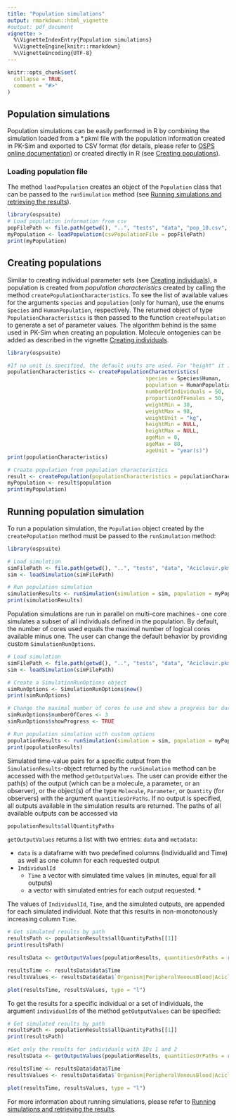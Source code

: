 ```yaml
---
title: "Population simulations"
output: rmarkdown::html_vignette
#output: pdf_document
vignette: >
  %\VignetteIndexEntry{Population simulations}
  %\VignetteEngine{knitr::rmarkdown}
  %\VignetteEncoding{UTF-8}
---
```


```r
knitr::opts_chunk$set(
  collapse = TRUE,
  comment = "#>"
)
```

## Population simulations
Population simulations can be easily performed in R by combining the simulation loaded from a *.pkml file with the population information created in PK-Sim and exported to CSV format (for details, please refer to [OSPS online documentation](https://docs.open-systems-pharmacology.org/working-with-pk-sim/pk-sim-documentation/pk-sim-creating-populations)) or created directly in R (see [Creating populations](#creating-populations)). 

### Loading population file
The method `loadPopulation` creates an object of the `Population` class that can be passed to the `runSimulation` method (see [Running simulations and retrieving the results](run-simulation.html)).

```r
library(ospsuite)
# Load population information from csv
popFilePath <- file.path(getwd(), "..", "tests", "data", "pop_10.csv", fsep = .Platform$file.sep)
myPopulation <- loadPopulation(csvPopulationFile = popFilePath)
print(myPopulation)
```

## Creating populations {#SectionCreatePopulation}
Similar to creating individual parameter sets (see [Creating individuals](create-individual.html)), a population is created from *population characteristics* created by calling the method `createPopulationCharacteristics`. To see the list of available values for the arguments `species` and `population` (only for human), use the enums `Species` and `HumanPopulation`, respectively. The returned object of type `PopulationCharacteristics` is then passed to the function `createPopulation` to generate a set of parameter values. The algorithm behind is the same used in PK-Sim when creating an population. Molecule ontogenies can be added as described in the vignette [Creating individuals](create-individual.html).

```r
library(ospsuite)

#If no unit is specified, the default units are used. For "height" it is "dm", for "weight" it is "kg", for "age" it is "year(s)".
populationCharacteristics <- createPopulationCharacteristics(
                                            species = Species$Human,
                                            population = HumanPopulation$Asian_Tanaka_1996,
                                            numberOfIndividuals = 50,
                                            proportionOfFemales = 50,
                                            weightMin = 30,
                                            weightMax = 98,
                                            weightUnit = "kg",
                                            heightMin = NULL,
                                            heightMax = NULL,
                                            ageMin = 0,
                                            ageMax = 80,
                                            ageUnit = "year(s)")
print(populationCharacteristics)

# Create population from population characteristics
result <- createPopulation(populationCharacteristics = populationCharacteristics)
myPopulation <- result$population
print(myPopulation)
```

## Running population simulation
To run a population simulation, the `Population` object created by the `createPopulation` method must be passed to the `runSimulation` method:

```r
library(ospsuite)

# Load simulation
simFilePath <- file.path(getwd(), "..", "tests", "data", "Aciclovir.pkml", fsep = .Platform$file.sep)
sim <- loadSimulation(simFilePath)

# Run population simulation
simulationResults <- runSimulation(simulation = sim, population = myPopulation)
print(simulationResults)
```

Population simulations are run in parallel on multi-core machines - one core simulates a subset of all individuals defined in the population. By default, the number of cores used equals the maximal number of logical cores available minus one. 
The user can change the default behavior by providing custom `SimulationRunOptions`.

```r
# Load simulation
simFilePath <- file.path(getwd(), "..", "tests", "data", "Aciclovir.pkml", fsep = .Platform$file.sep)
sim <- loadSimulation(simFilePath)

# Create a SimulationRunOptions object
simRunOptions <- SimulationRunOptions$new()
print(simRunOptions)

# Change the maximal number of cores to use and show a progress bar during simulation
simRunOptions$numberOfCores <- 3
simRunOptions$showProgress <- TRUE

# Run population simulation with custom options
populationResults <- runSimulation(simulation = sim, population = myPopulation, simulationRunOptions = simRunOptions)
print(populationResults)
```

Simulated time-value pairs for a specific output from the `SimulationResults`-object returned by the `runSimulation` method can be accessed with the method `getOutputValues`. The user can provide either the path(s) of the output (which can be a molecule, a parameter, or an observer), 
or the object(s) of the type `Molecule`, `Parameter`, or `Quantity` (for observers) with the argument `quantitiesOrPaths`. If no output is specified, all outputs available in the simulation results are returned. 
The paths of all available outputs can be accessed via

```r
populationResults$allQuantityPaths
```

`getOutputValues` returns a list with two entries: `data` and `metadata`:

 * `data` is a dataframe with two predefined columns (IndividualId and Time) as well as one column for each requested output
* `IndividualId`
     * `Time` a vector with simulated time values (in minutes, equal for all outputs) 
     *  a vector with simulated entries for each output requested.
       *


The values of `IndividualId`, `Time`, and the simulated outputs, are appended for each simulated individual. Note that this results in non-monotonously increasing column `Time`.

```r
# Get simulated results by path
resultsPath <- populationResults$allQuantityPaths[[1]]
print(resultsPath)

resultsData <- getOutputValues(populationResults, quantitiesOrPaths = resultsPath)

resultsTime <- resultsData$data$Time
resultsValues <- resultsData$data$`Organism|PeripheralVenousBlood|Aciclovir|Plasma (Peripheral Venous Blood)`

plot(resultsTime, resultsValues, type = "l")
```

To get the results for a specific individual or a set of individuals, the argument `individualIds` of the method `getOutputValues` can be specified:

```r
# Get simulated results by path
resultsPath <- populationResults$allQuantityPaths[[1]]
print(resultsPath)

#Get only the results for individuals with IDs 1 and 2
resultsData <- getOutputValues(populationResults, quantitiesOrPaths = resultsPath, individualIds = c(1, 2))

resultsTime <- resultsData$data$Time
resultsValues <- resultsData$data$`Organism|PeripheralVenousBlood|Aciclovir|Plasma (Peripheral Venous Blood)`

plot(resultsTime, resultsValues, type = "l")
```

For more information about running simulations, please refer to [Running simulations and retrieving the results](run-simulation.html).

